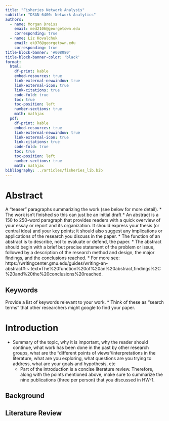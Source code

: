 ```yaml
---
title: "Fisheries Network Analysis"
subtitle: "DSAN 6400: Network Analytics"
authors:
  - name: Morgan Dreiss
    email: med2106@georgetown.edu
    corresponding: true
  - name: Liz Kovalchuk
    email: ek976@georgetown.edu
    corresponding: true
title-block-banner: '#008080'
title-block-banner-color: 'black'
format:
  html:
    df-print: kable
    embed-resources: true
    link-external-newwindow: true
    link-external-icon: true
    link-citations: true
    code-fold: true
    toc: true
    toc-position: left  
    number-sections: true
    math: mathjax
  pdf:
    df-print: kable
    embed-resources: true
    link-external-newwindow: true
    link-external-icon: true
    link-citations: true
    code-fold: true
    toc: true
    toc-position: left  
    number-sections: true
    math: mathjax
bibliography: ../articles/fisheries_lib.bib
---
```



# Abstract

A "teaser" paragraphs summarizing the work (see below for more detail). 
  * The work isn't finished so this can just be an initial draft
  * An abstract is a 150 to 250-word paragraph that provides readers with a quick overview of your essay or report and its organization. It should express your thesis (or central idea) and your key points; it should also suggest any implications or applications of the research you discuss in the paper.
  * The function of an abstract is to describe, not to evaluate or defend, the paper.
  * The abstract should begin with a brief but precise statement of the problem or issue, followed by a description of the research method and design, the major findings, and the conclusions reached.
  * For more see: https://writingcenter.gmu.edu/guides/writing-an-abstract#:~:text=The%20function%20of%20an%20abstract,findings%2C%20and%20the%20conclusions%20reached.

## Keywords

Provide a list of keywords relevant to your work. 
  * Think of these as "search terms" that other researchers might google to find your paper. 

# Introduction

* Summary of the topic, why it is important, why the reader should continue, what work has been done in the past by other research groups, what are the “different points of views”/interpretations in the literature, what are you exploring, what questions are you trying to address, what are your goals and hypothesis, etc
  * Part of the introduction is a concise literature review. Therefore, along with the points mentioned above, make sure to summarize the nine publications (three per person) that you discussed in HW-1. 


## Background


## Literature Review
